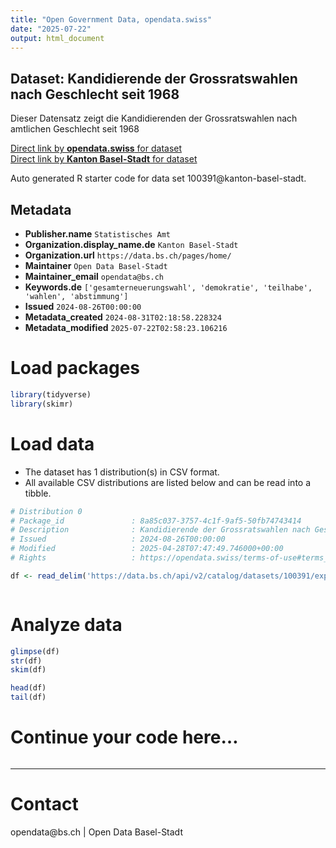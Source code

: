 ```yaml
---
title: "Open Government Data, opendata.swiss"
date: "2025-07-22"
output: html_document
---
```


## Dataset: Kandidierende der Grossratswahlen nach Geschlecht seit 1968

Dieser Datensatz zeigt die Kandidierenden der Grossratswahlen nach amtlichen Geschlecht seit 1968

[Direct link by **opendata.swiss** for dataset](https://opendata.swiss/de/dataset/kandidierende-der-grossratswahlen-nach-geschlecht-seit-1968)<br>
[Direct link by **Kanton Basel-Stadt** for dataset](https://data.bs.ch/explore/dataset/100391/)

Auto generated R starter code for data set 100391@kanton-basel-stadt.

## Metadata

- **Publisher.name** `Statistisches Amt`
- **Organization.display_name.de** `Kanton Basel-Stadt`
- **Organization.url** `https://data.bs.ch/pages/home/`
- **Maintainer** `Open Data Basel-Stadt`
- **Maintainer_email** `opendata@bs.ch`
- **Keywords.de** `['gesamterneuerungswahl', 'demokratie', 'teilhabe', 'wahlen', 'abstimmung']`
- **Issued** `2024-08-26T00:00:00`
- **Metadata_created** `2024-08-31T02:18:58.228324`
- **Metadata_modified** `2025-07-22T02:58:23.106216`


# Load packages

```r

library(tidyverse)
library(skimr)

```

# Load data

-   The dataset has 1 distribution(s) in CSV format.
-   All available CSV distributions are listed below and can be read into a tibble.

```r

# Distribution 0
# Package_id               : 8a85c037-3757-4c1f-9af5-50fb74743414
# Description              : Kandidierende der Grossratswahlen nach Geschlecht seit 1968 (csv)
# Issued                   : 2024-08-26T00:00:00
# Modified                 : 2025-04-28T07:47:49.746000+00:00
# Rights                   : https://opendata.swiss/terms-of-use#terms_by

df <- read_delim('https://data.bs.ch/api/v2/catalog/datasets/100391/exports/csv?use_labels=true')



```

# Analyze data

```r

glimpse(df)
str(df)
skim(df)

head(df)
tail(df)

```

# Continue your code here...

```r

```

------------------------------------------------------------------------

# Contact

opendata@bs.ch | Open Data Basel-Stadt
